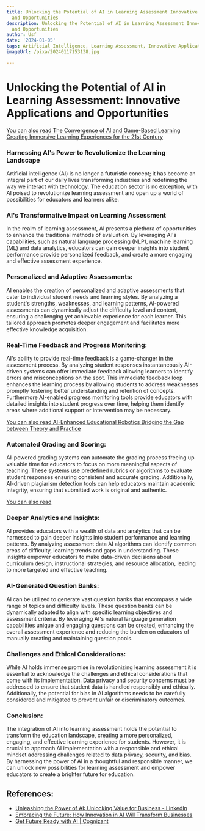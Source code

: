```yaml
---
title: Unlocking the Potential of AI in Learning Assessment Innovative Applications
  and Opportunities
description: Unlocking the Potential of AI in Learning Assessment Innovative Applications
  and Opportunities
author: Usf
date: '2024-01-05'
tags: Artificial Intelligence, Learning Assessment, Innovative Applications, Opportunities
imageUrl: /pixa/20240117153138.jpg

---
```

# Unlocking the Potential of AI in Learning Assessment: Innovative Applications and Opportunities

[You can also read  The Convergence of AI  and Game-Based Learning Creating Immersive Learning Experiences for the 21st Century](The%20Convergence%20of%20AI%20and%20Game-Based%20Learning%20Creating%20Immersive%20Learning%20Experiences%20for%20the%2021st%20Century)


### Harnessing AI's Power to Revolutionize the Learning Landscape

Artificial intelligence (AI)  is no longer a futuristic  concept; it has become an integral part of our  daily lives transforming industries and redefining  the way we interact with technology. The education sector is  no exception,  with AI poised to revolutionize learning assessment and open up  a  world of possibilities for educators and learners alike.

### AI's Transformative Impact on Learning Assessment

In the realm of learning assessment, AI presents a plethora of  opportunities to  enhance the traditional  methods of  evaluation. By leveraging  AI's capabilities, such as natural language processing  (NLP), machine learning (ML) and data analytics, educators can  gain deeper insights into student performance provide personalized feedback,  and create a more engaging and  effective assessment experience.

### Personalized and Adaptive Assessments:

AI enables the creation of  personalized and adaptive assessments that cater to individual student needs and learning styles. By analyzing a student's  strengths, weaknesses, and learning  patterns, AI-powered  assessments can dynamically adjust the difficulty level and content, ensuring a challenging yet achievable experience for each learner. This tailored approach  promotes deeper engagement and facilitates more effective  knowledge acquisition.

### Real-Time Feedback and Progress Monitoring:

AI's ability to provide real-time feedback is a game-changer in the assessment process. By analyzing student responses instantaneously  AI-driven systems  can offer immediate feedback  allowing learners to identify errors  and misconceptions on the spot. This immediate feedback  loop enhances the learning process by allowing students to address weaknesses promptly fostering better understanding and retention of concepts.  Furthermore AI-enabled progress monitoring tools provide educators with detailed insights into student progress over time, helping them identify areas where additional support or intervention may be necessary.

[You can also read AI-Enhanced  Educational Robotics Bridging the Gap between Theory and Practice](AI-Enhanced%20Educational%20Robotics%20Bridging%20the%20Gap%20between%20Theory%20and%20Practice)


### Automated Grading and Scoring:

AI-powered grading systems can automate the grading process freeing up valuable time for educators  to focus on more meaningful aspects  of  teaching. These systems use predefined rubrics or algorithms to evaluate student responses ensuring consistent and  accurate grading. Additionally, AI-driven plagiarism detection tools can help educators maintain academic integrity, ensuring that submitted work  is  original and authentic.

[You can also read ]()


### Deeper Analytics and Insights:

AI provides educators with a wealth of data and analytics that can be harnessed  to gain deeper  insights into student performance and learning patterns. By analyzing assessment data AI algorithms can  identify common areas of difficulty, learning trends and gaps in understanding. These insights  empower educators to make data-driven decisions about curriculum design, instructional strategies, and resource  allocation, leading to more targeted and effective teaching.

###  AI-Generated Question Banks:

AI can be utilized to generate vast question banks that encompass a  wide range of topics and  difficulty levels. These question banks can be dynamically adapted to align with specific learning objectives and assessment criteria. By leveraging AI's natural language generation capabilities unique and engaging questions can be created, enhancing the overall assessment experience and  reducing the burden on educators  of manually creating and maintaining question pools.

### Challenges and Ethical Considerations:

While  AI holds  immense promise in revolutionizing learning assessment it is essential to acknowledge the challenges and ethical considerations that come with its implementation. Data privacy and security concerns must be addressed to ensure that student data is handled responsibly and ethically.  Additionally, the potential for bias  in AI algorithms needs  to be carefully considered and mitigated  to prevent unfair or discriminatory outcomes.

### Conclusion:

The integration of AI into learning assessment holds  the potential  to transform the education landscape, creating a more  personalized, engaging, and effective  learning experience for students. However, it is crucial to approach  AI implementation with a responsible and ethical mindset addressing  challenges related to  data privacy,  security, and bias. By  harnessing the power  of AI in a thoughtful and responsible manner, we can unlock new possibilities for learning assessment and empower educators  to create a brighter future for education.

## References:
- [Unleashing the Power of AI: Unlocking Value for Business - LinkedIn](https://www.linkedin.com/pulse/unleashing-power-ai-unlocking-value-business-anshuman-magazine)
- [Embracing the Future: How Innovation in AI Will Transform Businesses](https://www.linkedin.com/pulse/embracing-future-how-innovation-ai-transform-omar-farooq?trk=pulse-article)
- [Get Future Ready with AI | Cognizant](https://www.cognizant.com/us/en/aem-i/future-ready-ai)
